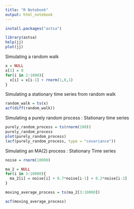 ```yaml
---
title: "R Notebook"
output: html_notebook
---
```

```r
install.packages("astsa")
```


```r
library(astsa)
help(jj)
plot(jj)
```
Simulating a random walk 
```r
x = NULL
x[1] = 0
for(i in 2:1000){
  x[i] = x[i-1] + rnorm(1,0,1)
}
```

Simulating a stationary time series from random walk
```r
random_walk = ts(x)
acf(diff(random_walk))
```

Simulating a purely random process : Stationary time series
```r
purely_random_process = ts(rnorm(100))
purely_random_process
plot(purely_random_process)
(acf(purely_random_process, type = "covariance"))
```

Simulating an MA(2) process : Stationary Time series
```r
noise = rnorm(10000)

ma_2 = NULL
for(i in 3:10000){
  ma_2[i] = noise[i] + 0.7*noise[i-1] + 0.2*noise[i-2]
}

moving_average_process = ts(ma_2[3:10000])

acf(moving_average_process)
```


